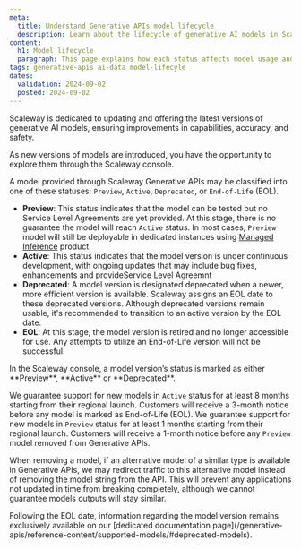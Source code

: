 ```yaml
---
meta:
  title: Understand Generative APIs model lifecycle
  description: Learn about the lifecycle of generative AI models in Scaleway. This page explains how each status affects model usage and updates, ensuring you are informed about transitions and how to access the latest model versions.
content:
  h1: Model lifecycle
  paragraph: This page explains how each status affects model usage and updates.
tags: generative-apis ai-data model-lifecyle
dates:
  validation: 2024-09-02
  posted: 2024-09-02
---
```


Scaleway is dedicated to updating and offering the latest versions of generative AI models, ensuring improvements in capabilities, accuracy, and safety.

As new versions of models are introduced, you have the opportunity to explore them through the Scaleway console.

A model provided through Scaleway Generative APIs may be classified into one of these statuses: `Preview`, `Active`, `Deprecated`, or `End-of-Life` (EOL).

- **Preview**: This status indicates that the model can be tested but no Service Level Agreements are yet provided. At this stage, there is no guarantee the model will reach `Active` status. In most cases, `Preview` model will still be deployable in dedicated instances using [Managed Inference](https://www.scaleway.com/en/inference/) product.
- **Active**: This status indicates that the model version is under continuous development, with ongoing updates that may include bug fixes, enhancements and provideService Level Agreemnt
- **Deprecated**: A model version is designated deprecated when a newer, more efficient version is available. Scaleway assigns an EOL date to these deprecated versions. Although deprecated versions remain usable, it's recommended to transition to an active version by the EOL date.
- **EOL**: At this stage, the model version is retired and no longer accessible for use. Any attempts to utilize an End-of-Life version will not be successful.

<Message type="note">
  In the Scaleway console, a model version’s status is marked as either **Preview**, **Active** or **Deprecated**. 
</Message>

We guarantee support for new models in `Active` status for at least 8 months starting from their regional launch. Customers will receive a 3-month notice before any model is marked as End-of-Life (EOL).
We guarantee support for new models in `Preview` status for at least 1 months starting from their regional launch. Customers will receive a 1-month notice before any `Preview` model removed from Generative APIs. 

When removing a model, if an alternative model of a similar type is available in Generative APIs, we may redirect traffic to this alternative model instead of removing the model string from the API. This will prevent any applications not updated in time from breaking completely, although we cannot guarantee models outputs will stay similar.


<Message type="important">
  Following the EOL date, information regarding the model version remains exclusively available on our [dedicated documentation page](/generative-apis/reference-content/supported-models/#deprecated-models).
</Message>
